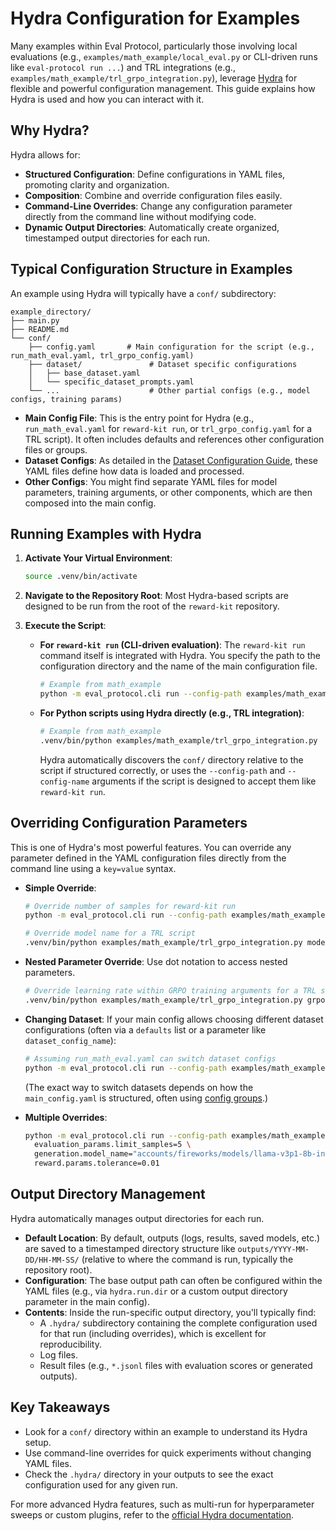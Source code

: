 # Hydra Configuration for Examples

Many examples within Eval Protocol, particularly those involving local evaluations (e.g., `examples/math_example/local_eval.py` or CLI-driven runs like `eval-protocol run ...`) and TRL integrations (e.g., `examples/math_example/trl_grpo_integration.py`), leverage [Hydra](https://hydra.cc/) for flexible and powerful configuration management. This guide explains how Hydra is used and how you can interact with it.

## Why Hydra?

Hydra allows for:

*   **Structured Configuration**: Define configurations in YAML files, promoting clarity and organization.
*   **Composition**: Combine and override configuration files easily.
*   **Command-Line Overrides**: Change any configuration parameter directly from the command line without modifying code.
*   **Dynamic Output Directories**: Automatically create organized, timestamped output directories for each run.

## Typical Configuration Structure in Examples

An example using Hydra will typically have a `conf/` subdirectory:

```
example_directory/
├── main.py
├── README.md
└── conf/
    ├── config.yaml       # Main configuration for the script (e.g., run_math_eval.yaml, trl_grpo_config.yaml)
    ├── dataset/               # Dataset specific configurations
    │   ├── base_dataset.yaml
    │   └── specific_dataset_prompts.yaml
    └── ...                    # Other partial configs (e.g., model configs, training params)
```

*   **Main Config File**: This is the entry point for Hydra (e.g., `run_math_eval.yaml` for `reward-kit run`, or `trl_grpo_config.yaml` for a TRL script). It often includes defaults and references other configuration files or groups.
*   **Dataset Configs**: As detailed in the [Dataset Configuration Guide](../dataset_configuration_guide.md), these YAML files define how data is loaded and processed.
*   **Other Configs**: You might find separate YAML files for model parameters, training arguments, or other components, which are then composed into the main config.

## Running Examples with Hydra

1.  **Activate Your Virtual Environment**:
    ```bash
    source .venv/bin/activate
    ```

2.  **Navigate to the Repository Root**: Most Hydra-based scripts are designed to be run from the root of the `reward-kit` repository.

3.  **Execute the Script**:
    *   **For `reward-kit run` (CLI-driven evaluation)**:
        The `reward-kit run` command itself is integrated with Hydra. You specify the path to the configuration directory and the name of the main configuration file.
        ```bash
        # Example from math_example
        python -m eval_protocol.cli run --config-path examples/math_example/conf --config-name run_math_eval.yaml
        ```
    *   **For Python scripts using Hydra directly (e.g., TRL integration)**:
        ```bash
        # Example from math_example
        .venv/bin/python examples/math_example/trl_grpo_integration.py
        ```
        Hydra automatically discovers the `conf/` directory relative to the script if structured correctly, or uses the `--config-path` and `--config-name` arguments if the script is designed to accept them like `reward-kit run`.

## Overriding Configuration Parameters

This is one of Hydra's most powerful features. You can override any parameter defined in the YAML configuration files directly from the command line using a `key=value` syntax.

*   **Simple Override**:
    ```bash
    # Override number of samples for reward-kit run
    python -m eval_protocol.cli run --config-path examples/math_example/conf --config-name run_math_eval.yaml evaluation_params.limit_samples=10

    # Override model name for a TRL script
    .venv/bin/python examples/math_example/trl_grpo_integration.py model_name=mistralai/Mistral-7B-Instruct-v0.2
    ```

*   **Nested Parameter Override**: Use dot notation to access nested parameters.
    ```bash
    # Override learning rate within GRPO training arguments for a TRL script
    .venv/bin/python examples/math_example/trl_grpo_integration.py grpo.learning_rate=5e-5 grpo.num_train_epochs=3
    ```

*   **Changing Dataset**:
    If your main config allows choosing different dataset configurations (often via a `defaults` list or a parameter like `dataset_config_name`):
    ```bash
    # Assuming run_math_eval.yaml can switch dataset configs
    python -m eval_protocol.cli run --config-path examples/math_example/conf --config-name run_math_eval.yaml dataset=my_custom_dataset_prompts
    ```
    (The exact way to switch datasets depends on how the `main_config.yaml` is structured, often using [config groups](https://hydra.cc/docs/patterns/select_between_config_groups/).)

*   **Multiple Overrides**:
    ```bash
    python -m eval_protocol.cli run --config-path examples/math_example/conf --config-name run_math_eval.yaml \
      evaluation_params.limit_samples=5 \
      generation.model_name="accounts/fireworks/models/llama-v3p1-8b-instruct" \
      reward.params.tolerance=0.01
    ```

## Output Directory Management

Hydra automatically manages output directories for each run.

*   **Default Location**: By default, outputs (logs, results, saved models, etc.) are saved to a timestamped directory structure like `outputs/YYYY-MM-DD/HH-MM-SS/` (relative to where the command is run, typically the repository root).
*   **Configuration**: The base output path can often be configured within the YAML files (e.g., via `hydra.run.dir` or a custom output directory parameter in the main config).
*   **Contents**: Inside the run-specific output directory, you'll typically find:
    *   A `.hydra/` subdirectory containing the complete configuration used for that run (including overrides), which is excellent for reproducibility.
    *   Log files.
    *   Result files (e.g., `*.jsonl` files with evaluation scores or generated outputs).

## Key Takeaways

*   Look for a `conf/` directory within an example to understand its Hydra setup.
*   Use command-line overrides for quick experiments without changing YAML files.
*   Check the `.hydra/` directory in your outputs to see the exact configuration used for any given run.

For more advanced Hydra features, such as multi-run for hyperparameter sweeps or custom plugins, refer to the [official Hydra documentation](https://hydra.cc/).
